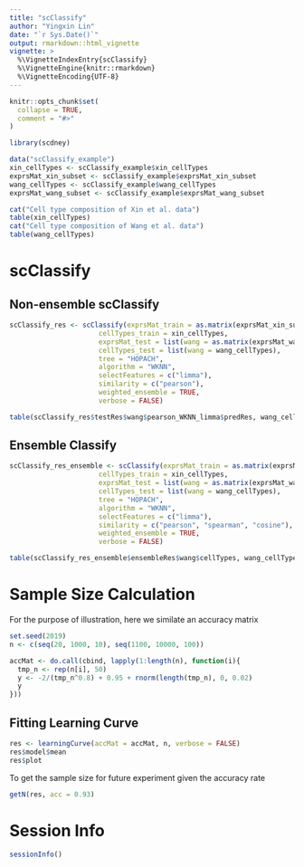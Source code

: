 ```yaml
---
title: "scClassify"
author: "Yingxin Lin"
date: "`r Sys.Date()`"
output: rmarkdown::html_vignette
vignette: >
  %\VignetteIndexEntry{scClassify}
  %\VignetteEngine{knitr::rmarkdown}
  %\VignetteEncoding{UTF-8}
---
```


```r
knitr::opts_chunk$set(
  collapse = TRUE,
  comment = "#>"
)
```

```r
library(scdney)
```


```r
data("scClassify_example")
xin_cellTypes <- scClassify_example$xin_cellTypes
exprsMat_xin_subset <- scClassify_example$exprsMat_xin_subset
wang_cellTypes <- scClassify_example$wang_cellTypes
exprsMat_wang_subset <- scClassify_example$exprsMat_wang_subset
```


```r
cat("Cell type composition of Xin et al. data")
table(xin_cellTypes)
cat("Cell type composition of Wang et al. data")
table(wang_cellTypes)
```


# scClassify

## Non-ensemble scClassify

```r
scClassify_res <- scClassify(exprsMat_train = as.matrix(exprsMat_xin_subset),
                      cellTypes_train = xin_cellTypes,
                      exprsMat_test = list(wang = as.matrix(exprsMat_wang_subset)),
                      cellTypes_test = list(wang = wang_cellTypes),
                      tree = "HOPACH",
                      algorithm = "WKNN",
                      selectFeatures = c("limma"),
                      similarity = c("pearson"),
                      weighted_ensemble = TRUE,
                      verbose = FALSE)

```


```r
table(scClassify_res$testRes$wang$pearson_WKNN_limma$predRes, wang_cellTypes)
```


## Ensemble Classify

```r
scClassify_res_ensemble <- scClassify(exprsMat_train = as.matrix(exprsMat_xin_subset),
                      cellTypes_train = xin_cellTypes,
                      exprsMat_test = list(wang = as.matrix(exprsMat_wang_subset)),
                      cellTypes_test = list(wang = wang_cellTypes),
                      tree = "HOPACH",
                      algorithm = "WKNN",
                      selectFeatures = c("limma"),
                      similarity = c("pearson", "spearman", "cosine"),
                      weighted_ensemble = TRUE,
                      verbose = FALSE)

```


```r
table(scClassify_res_ensemble$ensembleRes$wang$cellTypes, wang_cellTypes)
```

# Sample Size Calculation

For the purpose of illustration, here we similate an accuracy matrix

```r
set.seed(2019)
n <- c(seq(20, 1000, 10), seq(1100, 10000, 100))

accMat <- do.call(cbind, lapply(1:length(n), function(i){
  tmp_n <- rep(n[i], 50)
  y <- -2/(tmp_n^0.8) + 0.95 + rnorm(length(tmp_n), 0, 0.02)
  y
}))
```

## Fitting Learning Curve


```r
res <- learningCurve(accMat = accMat, n, verbose = FALSE)
res$model$mean
res$plot
```

To get the sample size for future experiment given the accuracy rate

```r
getN(res, acc = 0.93)
```




# Session Info

```r
sessionInfo()
```
